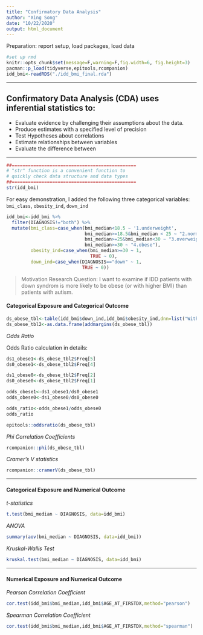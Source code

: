 ```yaml
---
title: "Confirmatory Data Analysis"
author: "Xing Song"
date: "10/22/2020"
output: html_document
---
```


Preparation: report setup, load packages, load data

```r
#set up rmd 
knitr::opts_chunk$set(message=F,warning=F,fig.width=6, fig.height=3)
pacman::p_load(tidyverse,epitools,rcompanion)
idd_bmi<-readRDS("./idd_bmi_final.rda")
```


**************************************************************************************************

## Confirmatory Data Analysis (CDA) uses inferential statistics to:

- Evaluate evidence by challenging their assumptions about the data.
- Produce estimates with a specified level of precision
- Test Hypotheses about correlations
- Estimate relationships between variables
- Evaluate the difference between 


**************************************************************************************************

```r
##==============================================
# "str" function is a convenient function to 
# quickly check data structure and data types
##==============================================
str(idd_bmi)
```


For easy demonstration, I added the following three categorical variables: `bmi_class`, `obesity_ind`, `down_ind`

```r
idd_bmi<-idd_bmi %>%
  filter(DIAGNOSIS!="both") %>%
  mutate(bmi_class=case_when(bmi_median<18.5 ~ '1.underweight',
                             bmi_median>=18.5&bmi_median < 25 ~ "2.normal",
                             bmi_median>=25&bmi_median<30 ~ "3.overweight",
                             bmi_median>=30 ~ "4.obese"),
         obesity_ind=case_when(bmi_median>=30 ~ 1,
                               TRUE ~ 0),
         down_ind=case_when(DIAGNOSIS=="down" ~ 1,
                            TRUE ~ 0))
```


> Motivation Research Question: I want to examine if IDD patients with down syndrom is more likely to be obese (or with higher BMI) than patients with autism.


#### Categorical Exposure and Categorical Outcome

```r
ds_obese_tbl<-table(idd_bmi$down_ind,idd_bmi$obesity_ind,dnn=list("With DS","Is_obese"))
ds_obese_tbl2<-as.data.frame(addmargins(ds_obese_tbl))
```

*Odds Ratio*

Odds Ratio calculation in details: 

```r
ds1_obese1<-ds_obese_tbl2$Freq[5]
ds0_obese1<-ds_obese_tbl2$Freq[4]

ds1_obese0<-ds_obese_tbl2$Freq[2]
ds0_obese0<-ds_obese_tbl2$Freq[1]

odds_obese1<-ds1_obese1/ds0_obese1
odds_obese0<-ds1_obese0/ds0_obese0

odds_ratio<-odds_obese1/odds_obese0
odds_ratio 
```

```r
epitools::oddsratio(ds_obese_tbl)
```


*Phi Correlation Coefficients*
```r
rcompanion::phi(ds_obese_tbl)
```

*Cramer's V statistics*

```r
rcompanion::cramerV(ds_obese_tbl)
```

************************************************************************************************

#### Categorical Exposure and Numerical Outcome

*t-statistics*

```r
t.test(bmi_median ~ DIAGNOSIS, data=idd_bmi)
```

*ANOVA*

```r
summary(aov(bmi_median ~ DIAGNOSIS, data=idd_bmi))
```

*Kruskal-Wallis Test*

```r
kruskal.test(bmi_median ~ DIAGNOSIS, data=idd_bmi)
```
*******************************************************************************************************

#### Numerical Exposure and Numerical Outcome

*Pearson Correlation Coefficient*

```r
cor.test(idd_bmi$bmi_median,idd_bmi$AGE_AT_FIRSTDX,method="pearson")
```


*Spearman Correlation Coefficient*

```r
cor.test(idd_bmi$bmi_median,idd_bmi$AGE_AT_FIRSTDX,method="spearman")
```


